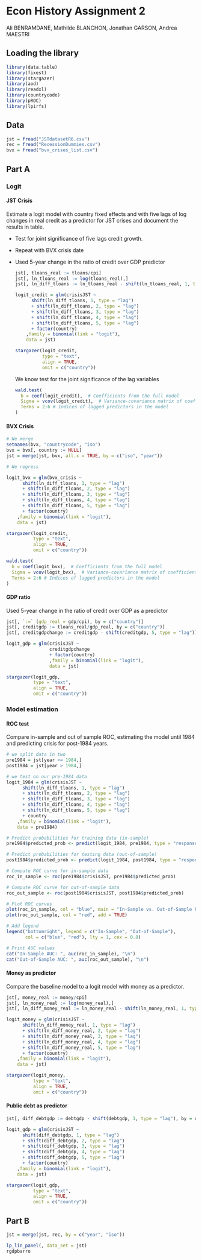 # Econ History Assignment 2

Ali BENRAMDANE, Mathilde BLANCHON, Jonathan GARSON, Andrea MAESTRI

## Loading the library

```r
library(data.table)
library(fixest)
library(stargazer)
library(aod)
library(readxl)
library(countrycode)
library(pROC)
library(lpirfs)
```

## Data

```r
jst = fread("JSTdatasetR6.csv")
rec = fread("RecessionDummies.csv")
bvx = fread("bvx_crises_list.csv")
```

## Part A

### Logit

#### JST Crisis

Estimate a logit model with country fixed effects and with five lags of log changes in real credit as a predictor for JST crises and document the results in table.

-   Test for joint significance of five lags credit growth.

-   Repeat with BVX crisis date

-   Used 5-year change in the ratio of credit over GDP predictor

    ```r
    jst[, tloans_real := tloans/cpi]
    jst[, ln_tloans_real := log(tloans_real),]
    jst[, ln_diff_tloans := ln_tloans_real - shift(ln_tloans_real, 1, type = "lag"), by = country]

    logit_credit = glm(crisisJST ~ 
          shift(ln_diff_tloans, 1, type = "lag") 
          + shift(ln_diff_tloans, 2, type = "lag") 
          + shift(ln_diff_tloans, 3, type = "lag") 
          + shift(ln_diff_tloans, 4, type = "lag") 
          + shift(ln_diff_tloans, 5, type = "lag") 
          + factor(country)
        ,family = binomial(link = "logit"), 
        data = jst)

    stargazer(logit_credit,
              type = "text",
              align = TRUE,
              omit = c("country"))
    ```

    We know test for the joint significance of the lag variables

    ```r
    wald.test(
      b = coef(logit_credit),  # Coefficients from the full model
      Sigma = vcov(logit_credit),  # Variance-covariance matrix of coefficients
      Terms = 2:6 # Indices of lagged predictors in the model
    )
    ```

#### BVX Crisis

```r
# We merge 
setnames(bvx, "countrycode", "iso")
bvx = bvx[, country := NULL]
jst = merge(jst, bvx, all.x = TRUE, by = c("iso", "year")) 

# We regress

logit_bvx = glm(bvx_crisis ~ 
      shift(ln_diff_tloans, 1, type = "lag") 
      + shift(ln_diff_tloans, 2, type = "lag") 
      + shift(ln_diff_tloans, 3, type = "lag") 
      + shift(ln_diff_tloans, 4, type = "lag") 
      + shift(ln_diff_tloans, 5, type = "lag") 
      + factor(country)
    ,family = binomial(link = "logit"), 
    data = jst)

stargazer(logit_credit,
          type = "text",
          align = TRUE,
          omit = c("country"))
```

```r
wald.test(
  b = coef(logit_bvx),  # Coefficients from the full model
  Sigma = vcov(logit_bvx),  # Variance-covariance matrix of coefficients
  Terms = 2:6 # Indices of lagged predictors in the model
)
```

#### GDP ratio

Used 5-year change in the ratio of credit over GDP as a predictor

```r
jst[, `:=` (gdp_real = gdp/cpi), by = c("country")]
jst[, creditgdp := tloans_real/gdp_real, by = c("country")]
jst[, creditgdpchange := creditgdp - shift(creditgdp, 5, type = "lag")]

logit_gdp = glm(crisisJST ~ 
                creditgdpchange 
                + factor(country)
                ,family = binomial(link = "logit"), 
                data = jst)

stargazer(logit_gdp,
          type = "text",
          align = TRUE,
          omit = c("country"))
```

### Model estimation

#### ROC test

Compare in-sample and out of sample ROC, estimating the model until 1984 and predicting crisis for post-1984 years.

```r
# we split data in two
pre1984 = jst[year <= 1984,]
post1984 = jst[year > 1984,]

# we test on our pre-1984 data
logit_1984 = glm(crisisJST ~ 
      shift(ln_diff_tloans, 1, type = "lag") 
      + shift(ln_diff_tloans, 2, type = "lag") 
      + shift(ln_diff_tloans, 3, type = "lag") 
      + shift(ln_diff_tloans, 4, type = "lag") 
      + shift(ln_diff_tloans, 5, type = "lag") 
      + country
    ,family = binomial(link = "logit"), 
    data = pre1984)

# Predict probabilities for training data (in-sample)
pre1984$predicted_prob <- predict(logit_1984, pre1984, type = "response")

# Predict probabilities for testing data (out-of-sample)
post1984$predicted_prob <- predict(logit_1984, post1984, type = "response")

# Compute ROC curve for in-sample data
roc_in_sample <- roc(pre1984$crisisJST, pre1984$predicted_prob)

# Compute ROC curve for out-of-sample data
roc_out_sample <- roc(post1984$crisisJST, post1984$predicted_prob)

# Plot ROC curves
plot(roc_in_sample, col = "blue", main = "In-Sample vs. Out-of-Sample ROC", legacy.axes = TRUE)
plot(roc_out_sample, col = "red", add = TRUE)

# Add legend
legend("bottomright", legend = c("In-Sample", "Out-of-Sample"),
       col = c("blue", "red"), lty = 1, cex = 0.8)

# Print AUC values
cat("In-Sample AUC: ", auc(roc_in_sample), "\n")
cat("Out-of-Sample AUC: ", auc(roc_out_sample), "\n")

```

#### Money as predictor

Compare the baseline model to a logit model with money as a predictor.

```r
jst[, money_real := money/cpi]
jst[, ln_money_real := log(money_real),]
jst[, ln_diff_money_real := ln_money_real - shift(ln_money_real, 1, type = "lag"), by = country]

logit_money = glm(crisisJST ~ 
      shift(ln_diff_money_real, 1, type = "lag") 
      + shift(ln_diff_money_real, 2, type = "lag") 
      + shift(ln_diff_money_real, 3, type = "lag") 
      + shift(ln_diff_money_real, 4, type = "lag") 
      + shift(ln_diff_money_real, 5, type = "lag") 
      + factor(country)
    ,family = binomial(link = "logit"), 
    data = jst)

stargazer(logit_money,
          type = "text",
          align = TRUE,
          omit = c("country"))
```

#### Public debt as predictor

```r
jst[, diff_debtgdp := debtgdp - shift(debtgdp, 1, type = "lag"), by = country]

logit_gdp = glm(crisisJST ~ 
      shift(diff_debtgdp, 1, type = "lag") 
      + shift(diff_debtgdp, 2, type = "lag") 
      + shift(diff_debtgdp, 3, type = "lag") 
      + shift(diff_debtgdp, 4, type = "lag") 
      + shift(diff_debtgdp, 5, type = "lag") 
      + factor(country)
    ,family = binomial(link = "logit"), 
    data = jst)

stargazer(logit_gdp,
          type = "text",
          align = TRUE,
          omit = c("country"))
```

## Part B

```r
jst = merge(jst, rec, by = c("year", "iso"))
```

```r
lp_lin_panel(, data_set = jst)
rgdpbarro
```
